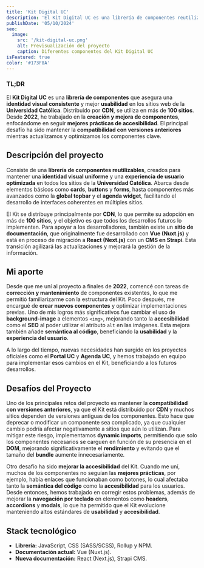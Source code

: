 ```yaml
---
title: 'Kit Digital UC'
description: 'El Kit Digital UC es una librería de componentes reutilizables, creada para garantizar una identidad visual coherente y mejorar la usabilidad en los sitios web de la Universidad Católica de Chile.'
publishDate: '05/10/2024'
seo:
  image:
    src: '/kit-digital-uc.png'
    alt: Previsualización del proyecto
    caption: Diferentes componentes del Kit Digital UC
isFeatured: true
color: '#173F8A'
---
```


### **TL;DR**

El **Kit Digital UC** es una **librería de componentes** que asegura una **identidad visual consistente** y mejor **usabilidad** en los sitios web de la **Universidad Católica**. Distribuido por **CDN**, se utiliza en más de **100 sitios**. Desde **2022**, he trabajado en la **creación y mejora de componentes**, enfocándome en seguir **mejores prácticas de accesibilidad**. El principal desafío ha sido mantener la **compatibilidad con versiones anteriores** mientras actualizamos y optimizamos los componentes clave.

## **Descripción del proyecto**

Consiste de una **librería de componentes reutilizables**, creados para mantener una **identidad visual uniforme** y una **experiencia de usuario optimizada** en todos los sitios de la **Universidad Católica**. Abarca desde elementos básicos como **cards**, **buttons** y **forms**, hasta componentes más avanzados como la **global topbar** y el **agenda widget**, facilitando el desarrollo de interfaces coherentes en múltiples sitios.

El Kit se distribuye principalmente por **CDN**, lo que permite su adopción en más de **100 sitios**, y el objetivo es que todos los desarrollos futuros lo implementen. Para apoyar a los desarrolladores, también existe un **sitio de documentación**, que originalmente fue desarrollado con **Vue (Nuxt.js)** y está en proceso de migración a **React (Next.js)** con un **CMS en Strapi**. Esta transición agilizará las actualizaciones y mejorará la gestión de la información.

## **Mi aporte**

Desde que me uní al proyecto a finales de **2022**, comencé con tareas de **corrección y mantenimiento** de componentes existentes, lo que me permitió familiarizarme con la estructura del Kit. Poco después, me encargué de **crear nuevos componentes** y optimizar implementaciones previas. Uno de mis logros más significativos fue cambiar el uso de **background-image** a elementos `<img>`, mejorando tanto la **accesibilidad** como el **SEO** al poder utilizar el atributo `alt` en las imágenes. Esta mejora también añade **semántica al código**, beneficiando la **usabilidad** y la **experiencia del usuario**.

A lo largo del tiempo, nuevas necesidades han surgido en los proyectos oficiales como el **Portal UC** y **Agenda UC**, y hemos trabajado en equipo para implementar esos cambios en el Kit, beneficiando a los futuros desarrollos.

## **Desafíos del Proyecto**

Uno de los principales retos del proyecto es mantener la **compatibilidad con versiones anteriores**, ya que el Kit está distribuido por **CDN** y muchos sitios dependen de versiones antiguas de los componentes. Esto hace que deprecar o modificar un componente sea complicado, ya que cualquier cambio podría afectar negativamente a sitios que aún lo utilizan. Para mitigar este riesgo, implementamos **dynamic imports**, permitiendo que solo los componentes necesarios se carguen en función de su presencia en el **DOM**, mejorando significativamente el **rendimiento** y evitando que el tamaño del **bundle** aumente innecesariamente.

Otro desafío ha sido **mejorar la accesibilidad** del Kit. Cuando me uní, muchos de los componentes no seguían las **mejores prácticas**, por ejemplo, había enlaces que funcionaban como botones, lo cual afectaba tanto la **semántica del código** como la **accesibilidad** para los usuarios. Desde entonces, hemos trabajado en corregir estos problemas, además de mejorar la **navegación por teclado** en elementos como **headers**, **accordions** y **modals**, lo que ha permitido que el Kit evolucione manteniendo altos estándares de **usabilidad** y **accesibilidad**.

## **Stack tecnológico**

- **Librería:** JavaScript, CSS (SASS/SCSS), Rollup y NPM.
- **Documentación actual:** Vue (Nuxt.js).
- **Nueva documentación:** React (Next.js), Strapi CMS.
